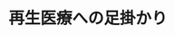 ﻿---
title: "再生医療への足掛かり"
category: "生命理工学院"
vol: "86"
interviewee: "粂・白木"
url: "http://www.stem.bio.titech.ac.jp/"
tags: ["医療","再生医療","細胞","生命"]
pdf: "86-1-kume.pdf"
career: ""
preface: "粂・白木では再生医療で用いることができる細胞を作る研究を行なっている。再生医療は期待が大きい反面、まだ研究されるべきことが数多く残っている。目標とする細胞を作るためには、細胞が特定の機能をもつようになる分化についての研究が欠かせない。本稿では糖尿病に深く関係する細胞を作るために、どのような研究が行われているのかを紹介する。"
---
